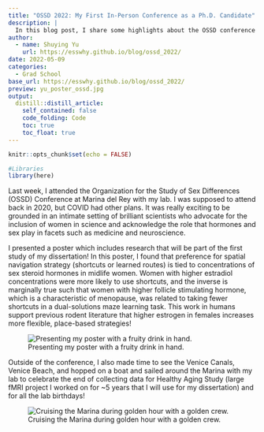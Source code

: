 ```yaml
---
title: "OSSD 2022: My First In-Person Conference as a Ph.D. Candidate"
description: |
  In this blog post, I share some highlights about the OSSD conference that I attended last week with my lab.
author:
  - name: Shuying Yu
    url: https://esswhy.github.io/blog/ossd_2022/
date: 2022-05-09
categories:
  - Grad School
base_url: https://esswhy.github.io/blog/ossd_2022/
preview: yu_poster_ossd.jpg
output: 
  distill::distill_article:
    self_contained: false
    code_folding: Code
    toc: true
    toc_float: true
---
```


```r
knitr::opts_chunk$set(echo = FALSE)

#Libraries
library(here)
```


Last week, I attended the Organization for the Study of Sex Differences (OSSD) Conference at Marina del Rey with my lab. I was supposed to attend back in 2020, but COVID had other plans. It was really exciting to be grounded in an intimate setting of brilliant scientists who advocate for the inclusion of women in science and acknowledge the role that hormones and sex play in facets such as medicine and neuroscience.

I presented a poster which includes research that will be part of the first study of my dissertation! In this poster, I found that preference for spatial navigation strategy (shortcuts or learned routes) is tied to concentrations of sex steroid hormones in midlife women. Women with higher estradiol concentrations were more likely to use shortcuts, and the inverse is marginally true such that women with higher follicle stimulating hormone, which is a characteristic of menopause, was related to taking fewer shortcuts in a dual-solutions maze learning task. This work in humans support previous rodent literature that higher estrogen in females increases more flexible, place-based strategies!


![Presenting my poster with a fruity drink in hand.](yu_poster_ossd.jpg)

Outside of the conference, I also made time to see the Venice Canals, Venice Beach, and hopped on a boat and sailed around the Marina with my lab to celebrate the end of collecting data for Healthy Aging Study (large fMRI project I worked on for ~5 years that I will use for my dissertation) and for all the lab birthdays!

![Cruising the Marina during golden hour with a golden crew.](jacobs_lab_boat_ossd.jpg)



